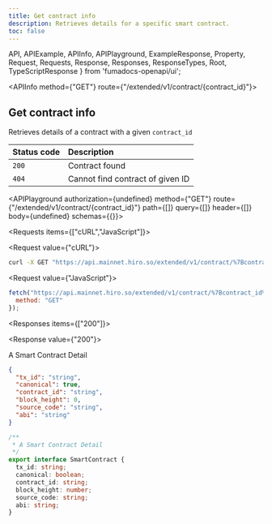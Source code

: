 ```yaml
---
title: Get contract info
description: Retrieves details for a specific smart contract.
toc: false
---
```


  API,
  APIExample,
  APIInfo,
  APIPlayground,
  ExampleResponse,
  Property,
  Request,
  Requests,
  Response,
  Responses,
  ResponseTypes,
  Root,
  TypeScriptResponse
} from 'fumadocs-openapi/ui';

<Root>

<API>

<APIInfo method={"GET"} route={"/extended/v1/contract/{contract_id}"}>

## Get contract info

Retrieves details of a contract with a given `contract_id`

| Status code | Description |
| :------ | :------ |
| `200` | Contract found |
| `404` | Cannot find contract of given ID |

<APIPlayground authorization={undefined} method={"GET"} route={"/extended/v1/contract/{contract_id}"} path={[]} query={[]} header={[]} body={undefined} schemas={{}}>

</APIPlayground>

</APIInfo>

<APIExample>

<Requests items={["cURL","JavaScript"]}>

<Request value={"cURL"}>

```bash
curl -X GET "https://api.mainnet.hiro.so/extended/v1/contract/%7Bcontract_id%7D"
```

</Request>

<Request value={"JavaScript"}>

```js
fetch("https://api.mainnet.hiro.so/extended/v1/contract/%7Bcontract_id%7D", {
  method: "GET"
});
```

</Request>

</Requests>

<Responses items={["200"]}>

<Response value={"200"}>

A Smart Contract Detail

<ResponseTypes>

<ExampleResponse>

```json
{
  "tx_id": "string",
  "canonical": true,
  "contract_id": "string",
  "block_height": 0,
  "source_code": "string",
  "abi": "string"
}
```

</ExampleResponse>

<TypeScriptResponse>

```ts
/**
 * A Smart Contract Detail
 */
export interface SmartContract {
  tx_id: string;
  canonical: boolean;
  contract_id: string;
  block_height: number;
  source_code: string;
  abi: string;
}
```

</TypeScriptResponse>

</ResponseTypes>

</Response>

</Responses>

</APIExample>

</API>

</Root>
